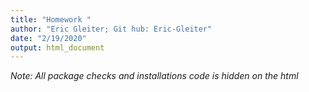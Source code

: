 ```yaml
---
title: "Homework "
author: "Eric Gleiter; Git hub: Eric-Gleiter"
date: "2/19/2020"
output: html_document
---
```

*Note: All package checks and installations code is hidden on the html* 